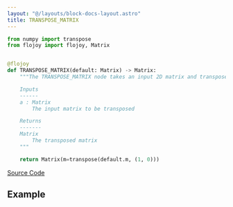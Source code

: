 ```yaml
---
layout: "@/layouts/block-docs-layout.astro"
title: TRANSPOSE_MATRIX
---
```



<PythonDocsDisplay docstring={docstring} />

```python
from numpy import transpose
from flojoy import flojoy, Matrix


@flojoy
def TRANSPOSE_MATRIX(default: Matrix) -> Matrix:
    """The TRANSPOSE_MATRIX node takes an input 2D matrix and transposes it.

    Inputs
    ------
    a : Matrix
        The input matrix to be transposed

    Returns
    -------
    Matrix
        The transposed matrix
    """

    return Matrix(m=transpose(default.m, (1, 0)))

```

[Source Code](https://github.com/flojoy-ai/blocks/blob/main/blocks/TRANSFORMERS/MATRIX_MANIPULATION/TRANSPOSE_MATRIX/TRANSPOSE_MATRIX.py)

## Example
